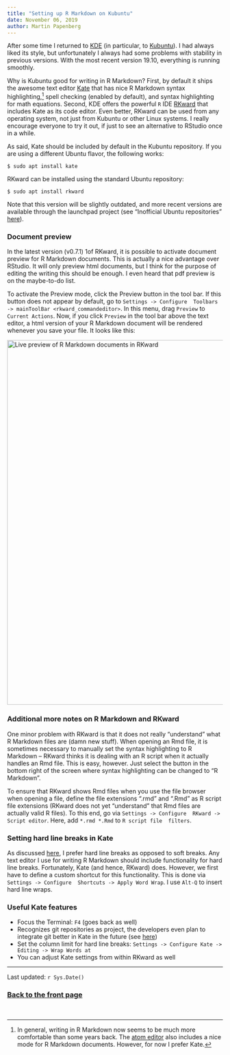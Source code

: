 ```yaml
---
title: "Setting up R Markdown on Kubuntu"
date: November 06, 2019
author: Martin Papenberg
---
```


After some time I returned to [KDE](https://kde.org/) (in particular, to 
[Kubuntu](https://kubuntu.org/)). I had always liked its style, but 
unfortunately I always had some problems with stability in previous 
versions. With the most recent version 19.10, everything is running 
smoothly. 

Why is Kubuntu good for writing in R Markdown? First, by default it 
ships the awesome text editor [Kate](https://kate-editor.org/) that has 
nice R Markdown syntax highlighting,[^atom] spell checking (enabled by 
default), and syntax highlighting for math equations. Second, KDE offers 
the powerful `R` IDE [RKward](https://rkward.kde.org) that includes Kate 
as its code editor. Even better, RKward can be used from any operating 
system, not just from Kubuntu or other Linux systems. I really encourage 
everyone to try it out, if just to see an alternative to RStudio once in 
a while.

[^atom]: In general, writing in R Markdown now seems to be much more 
comfortable than some years back. The [atom editor](https://atom.io/) 
also includes a nice mode for R Markdown documents. However, for now I 
prefer Kate. 

As said, Kate should be included by default in the Kubuntu repository.
If you are using a different Ubuntu flavor, the following works:

```
$ sudo apt install kate
```

RKward can be installed using the standard Ubuntu repository:

```
$ sudo apt install rkward
```

Note that this version will be slightly outdated, and more recent 
versions are available through the launchpad project (see "Inofficial 
Ubuntu repositories" 
[here](https://rkward.kde.org/Binaries_and_Build_Scripts.html)).

### Document preview

In the latest version (v0.7.1) 1of RKward, it is possible to activate 
document preview for R Markdown documents. This is actually a nice 
advantage over RStudio. It will only preview html documents, but I think 
for the purpose of editing the writing this should be enough. I even 
heard that pdf preview is on the maybe-to-do list.

To activate the Preview mode, click the Preview button in the tool bar. 
If this button does not appear by default, go to `Settings -> Configure 
Toolbars -> mainToolBar <rkward_commandeditor>`. In this menu, drag 
`Preview` to `Current Actions`. Now, if you click `Preview` in the tool 
bar above the text editor, a html version of your R Markdown document 
will be rendered whenever you save your file. It looks like this:

<img src = "../img/rkward.png" width = 850 alt = "Live preview of R Markdown documents in RKward">

### Additional more notes on R Markdown and RKward 

One minor problem with RKward is that it does not really "understand" 
what R Markdown files are (damn new stuff). When opening an Rmd file, it 
is sometimes necessary to manually set the syntax highlighting to R 
Markdown -- RKward thinks it is dealing with an R script when it 
actually handles an Rmd file. This is easy, however. Just select the 
button in the bottom right of the screen where syntax highlighting can 
be changed to "R Markdown".

To ensure that RKward shows Rmd files when you use the file browser when 
opening a file, define the file extensions ".rmd" and ".Rmd" as R script 
file extensions (RKward does not yet "understand" that Rmd files are 
actually valid R files). To this end, go via `Settings -> Configure 
RKward -> Script editor`. Here, add `*.rmd *.Rmd` to `R script file 
filters`.

### Setting hard line breaks in Kate

As discussed [here](05_setUpRMDemacs.html), I prefer hard line breaks as 
opposed to soft breaks. Any text editor I use for writing R Markdown 
should include functionality for hard line breaks. Fortunately, Kate 
(and hence, RKward) does. However, we first have to define a custom 
shortcut for this functionality. This is done via `Settings -> Configure 
Shortcuts -> Apply Word Wrap`. I use `Alt-Q` to insert hard line wraps.

### Useful Kate features

- Focus the Terminal: `F4` (goes back as well)
- Recognizes git repositories as project, the developers even plan to 
integrate git better in Kate in the future (see 
[here](https://kate-editor.org/post/2019/2019-10-20-git-client-
integration/))
- Set the column limit for hard line breaks: 
  `Settings -> Configure Kate -> Editing -> Wrap Words at`
- You can adjust Kate settings from within RKward as well

---

Last updated: `r Sys.Date()`
  
### <a href="index.html">Back to the front page</a>

&nbsp;
